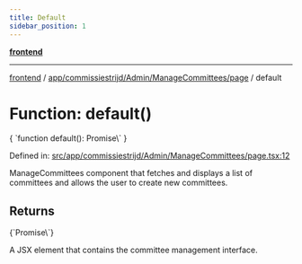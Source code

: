 ```yaml
---
title: Default
sidebar_position: 1
---
```



[**frontend**](../../../../../..)

***

[frontend](../../../../../..) / [app/commissiestrijd/Admin/ManageCommittees/page](..) / default

# Function: default()

<CodeBlock language="ts">
{ `function default(): Promise\<Element\>` }
</CodeBlock>

Defined in: [src/app/commissiestrijd/Admin/ManageCommittees/page.tsx:12](https://github.com/svsticky/CommitteeClash/blob/cf8a63ee123fe6ef8b9cc633622ca8c3bc6fa48a/frontend/src/app/commissiestrijd/Admin/ManageCommittees/page.tsx#L12)

ManageCommittees component that fetches and displays a list of committees
and allows the user to create new committees.

## Returns
<CodeBlock language="ts">
{`Promise\<Element\>`}
</CodeBlock>

A JSX element that contains the committee management interface.
